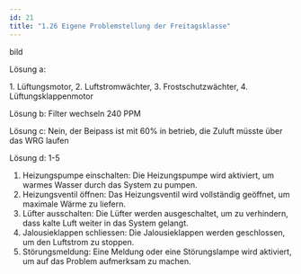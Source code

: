 ```yaml
---
id: 21
title: "1.26 Eigene Problemstellung der Freitagsklasse"
---
```


bild

Lösung a: 

1\. Lüftungsmotor, 2. Luftstromwächter, 3. Frostschutzwächter, 4. Lüftungsklappenmotor

Lösung b: Filter wechseln 240 PPM
 
Lösung c: Nein, der Beipass ist mit 60% in betrieb, die Zuluft müsste über das WRG laufen

Lösung d: 1-5
1. Heizungspumpe einschalten: Die Heizungspumpe wird aktiviert, um warmes Wasser durch das System zu pumpen.
2. Heizungsventil öffnen: Das Heizungsventil wird vollständig geöffnet, um maximale Wärme zu liefern.
3. Lüfter ausschalten: Die Lüfter werden ausgeschaltet, um zu verhindern, dass kalte Luft weiter in das System gelangt.
4. Jalousieklappen schliessen: Die Jalousieklappen werden geschlossen, um den Luftstrom zu stoppen.
5. Störungsmeldung: Eine Meldung oder eine Störungslampe wird aktiviert, um auf das Problem aufmerksam zu machen.
